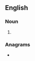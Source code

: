==English==

===Noun===
{{head|en|noun form}}

# {{plural of|en|tintack}}

===Anagrams===
* {{anagrams|en|a=aciknstt|stink-cat|stinkcat}}
